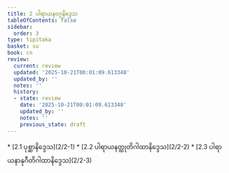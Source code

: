 ```yaml
---
title: 2 ပါရာယနဝဂ္ဂနိဒ္ဒေသ
tableOfContents: false
sidebar:
  order: 3
type: tipitaka
basket: su
book: cn
review:
  current: review
  updated: '2025-10-21T00:01:09.613348'
  updated_by: ''
  notes: ''
  history:
  - state: review
    date: '2025-10-21T00:01:09.613348'
    updated_by: ''
    notes: ''
    previous_state: draft
---
```



<DynamicBreadcrumb />


<ReviewStatus review={frontmatter.review} showDetails={true} />

<HypothesisAnnotation frontmatter={frontmatter} />



<TableOfContents book="cn" section="2">
* [2.1 ပုစ္ဆာနိဒ္ဒေသ](2/2-1)
* [2.2 ပါရာယနတ္ထုတိဂါထာနိဒ္ဒေသ](2/2-2)
* [2.3 ပါရာယနာနုဂီတိဂါထာနိဒ္ဒေသ](2/2-3)
</TableOfContents>